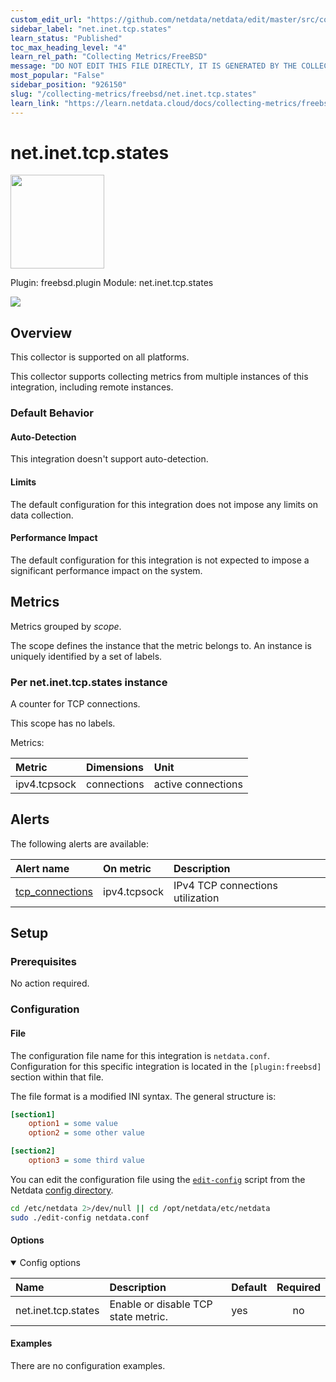 ```yaml
---
custom_edit_url: "https://github.com/netdata/netdata/edit/master/src/collectors/freebsd.plugin/metadata.yaml"
sidebar_label: "net.inet.tcp.states"
learn_status: "Published"
toc_max_heading_level: "4"
learn_rel_path: "Collecting Metrics/FreeBSD"
message: "DO NOT EDIT THIS FILE DIRECTLY, IT IS GENERATED BY THE COLLECTOR'S metadata.yaml FILE"
most_popular: "False"
sidebar_position: "926150"
slug: "/collecting-metrics/freebsd/net.inet.tcp.states"
learn_link: "https://learn.netdata.cloud/docs/collecting-metrics/freebsd/net.inet.tcp.states"
---
```



# net.inet.tcp.states


<img src="https://netdata.cloud/img/network.svg" width="150"/>


Plugin: freebsd.plugin
Module: net.inet.tcp.states

<img src="https://img.shields.io/badge/maintained%20by-Netdata-%2300ab44" />

## Overview





This collector is supported on all platforms.

This collector supports collecting metrics from multiple instances of this integration, including remote instances.


### Default Behavior

#### Auto-Detection

This integration doesn't support auto-detection.

#### Limits

The default configuration for this integration does not impose any limits on data collection.

#### Performance Impact

The default configuration for this integration is not expected to impose a significant performance impact on the system.


## Metrics

Metrics grouped by *scope*.

The scope defines the instance that the metric belongs to. An instance is uniquely identified by a set of labels.



### Per net.inet.tcp.states instance

A counter for TCP connections.

This scope has no labels.

Metrics:

| Metric | Dimensions | Unit |
|:------|:----------|:----|
| ipv4.tcpsock | connections | active connections |



## Alerts


The following alerts are available:

| Alert name  | On metric | Description |
|:------------|:----------|:------------|
| [ tcp_connections ](https://github.com/netdata/netdata/blob/master/src/health/health.d/tcp_conn.conf) | ipv4.tcpsock | IPv4 TCP connections utilization |


## Setup

### Prerequisites

No action required.

### Configuration

#### File

The configuration file name for this integration is `netdata.conf`.
Configuration for this specific integration is located in the `[plugin:freebsd]` section within that file.

The file format is a modified INI syntax. The general structure is:

```ini
[section1]
    option1 = some value
    option2 = some other value

[section2]
    option3 = some third value
```
You can edit the configuration file using the [`edit-config`](/docs/netdata-agent/configuration#edit-a-configuration-file-using-edit-config) script from the
Netdata [config directory](/docs/netdata-agent/configuration#the-netdata-config-directory).

```bash
cd /etc/netdata 2>/dev/null || cd /opt/netdata/etc/netdata
sudo ./edit-config netdata.conf
```
#### Options



<details open>
<summary>Config options</summary>

| Name | Description | Default | Required |
|:----|:-----------|:-------|:--------:|
| net.inet.tcp.states | Enable or disable TCP state metric. | yes | no |

</details>

#### Examples
There are no configuration examples.


